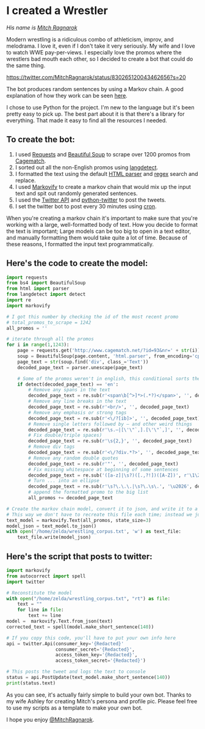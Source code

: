 # I created a Wrestler

_His name is [Mitch Ragnarok](https://twitter.com/MitchRagnarok)_

Modern wrestling is a ridiculous combo of athleticism, improv, and melodrama. I love it, even if I don't take it very seriously.
My wife and I love to watch WWE pay-per-views. I especially love the promos where the wrestlers bad mouth each other,
so I decided to create a bot that could do the same thing.

https://twitter.com/MitchRagnarok/status/830265120043462656?s=20

The bot produces random sentences by using a Markov chain. A good explanation of how they work can be seen [here](http://setosa.io/ev/markov-chains/).

I chose to use Python for the project. I'm new to the language but it's been pretty easy to pick up.
The best part about it is that there's a library for everything. That made it easy to find all the resources I needed.

## To create the bot:

1. I used [Requests](http://docs.python-requests.org/en/master) and [Beautiful Soup](https://www.crummy.com/software/BeautifulSoup) to scrape over 1200 promos from [Cagematch](https://www.cagematch.net/).
2. I sorted out all the non-English promos using [langdetect](https://pypi.python.org/pypi/langdetect).
3. I formatted the text using the default [HTML parser](https://docs.python.org/2/library/htmlparser.html) and [regex](https://docs.python.org/2/library/re.html) search and replace.
4. I used [Markovify](https://github.com/jsvine/markovify) to create a markov chain that would mix up the input text and spit out randomly generated sentences.
5. I used the [Twitter API](https://dev.twitter.com/index) and [python-twitter](https://github.com/bear/python-twitter) to post the tweets.
6. I set the twitter bot to post every 30 minutes using [cron](https://en.wikipedia.org/wiki/Cron).

When you're creating a markov chain it's important to make sure that you're working with a large, well-formatted body of text.
How you decide to format the text is important; Large models can be too big to open in a text editor,
and manually formatting them would take quite a lot of time. Because of these reasons, I formatted the input text programmatically.

## Here's the code to create the model:

```python
import requests
from bs4 import BeautifulSoup
from html import parser
from langdetect import detect
import re
import markovify

# I got this number by checking the id of the most recent promo
# total_promos_to_scrape = 1242
all_promos = ''

# iterate through all the promos
for i in range(1,1243):
    page = requests.get('http://www.cagematch.net/?id=93&nr=' + str(i))
    soup = BeautifulSoup(page.content, 'html.parser', from_encoding='cp1252')
    page_text = str(soup.find('div', class_='Text'))
    decoded_page_text = parser.unescape(page_text)

    # Some of the promos weren't in english, this conditional sorts them out
    if detect(decoded_page_text) == 'en':
        # Remove any spans in the text
        decoded_page_text = re.sub(r'<span\b[^>]*>(.*?)</span>', '', decoded_page_text)
        # Remove any line breaks in the text
        decoded_page_text = re.sub(r'<br/>', '', decoded_page_text)
        # Remove any emphasis or strong tags
        decoded_page_text = re.sub(r'<\/?[ib]>', '', decoded_page_text)
        # Remove single letters followed by — and other weird things
        decoded_page_text = re.sub(r'\s.—|[\'\"`,].[\'\"`,]', '', decoded_page_text)
        # Fix double/triple spaces)
        decoded_page_text = re.sub(r'\s{2,}', '', decoded_page_text)
        # Remove div tags
        decoded_page_text = re.sub(r'<\/?div.*?>', '', decoded_page_text)
        # Remove any random double quotes
        decoded_page_text = re.sub(r'"', '', decoded_page_text)
        # Fix missing whitespace at beginning of some sentences
        decoded_page_text = re.sub('([a-z]|\s?)([.,?!])([A-Z])', r'\1\2 \3', decoded_page_text)
        # Turn ... into an ellipse
        decoded_page_text = re.sub(r'\s?\.\.\.|\s?\.\s\.', '\u2026', decoded_page_text)
        # append the formatted promo to the big list
        all_promos += decoded_page_text

# Create the markov chain model, convert it to json, and write it to a file.
# This way we don't have to recreate this file each time; instead we just reconstitute it.
text_model = markovify.Text(all_promos, state_size=3)
model_json = text_model.to_json()
with open('/home/zelda/wrestling_corpus.txt', 'w') as text_file:
    text_file.write(model_json)
```

## Here's the script that posts to twitter:

```python
import markovify
from autocorrect import spell
import twitter

# Reconstitute the model
with open("/home/zelda/wrestling_corpus.txt", "rt") as file:
    text = ""
    for line in file:
        text += line
model =  markovify.Text.from_json(text)
corrected_text = spell(model.make_short_sentence(140))

# If you copy this code, you'll have to put your own info here
api = twitter.Api(consumer_key='{Redacted}'
                  consumer_secret='{Redacted}',
                  access_token_key='{Redacted}',
                  access_token_secret='{Redacted}')

# This posts the tweet and logs the text to console
status = api.PostUpdate(text_model.make_short_sentence(140))
print(status.text)
```

As you can see, it's actually fairly simple to build your own bot. Thanks to my wife Ashley for creating Mitch's persona and profile pic.
Please feel free to use my scripts as a template to make your own bot.

I hope you enjoy [@MitchRagnarok](https://twitter.com/MitchRagnarok).
